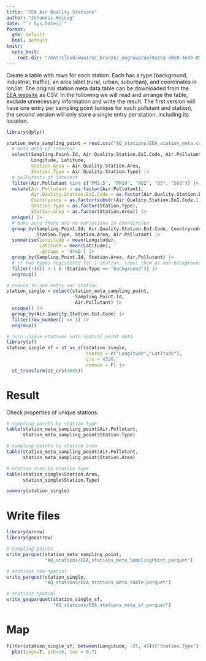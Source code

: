 ```yaml
---
title: "EEA Air Quality Stations"
author: "Johannes Heisig"
date: "`r Sys.Date()`"
format: 
  gfm: default
  html: default
knitr:
  opts_knit:
    root.dir: "/mnt/cloud/wwu1/ec_bronze/_nogroup/ae78a1ca-a0e8-4e4e-8992-69c34947db65/UseCase_AIRCON"
---
```


Create a table with rows for each station. Each has a type (background, industrial, traffic), an area label (rural, urban, suburban), and coordinates in lon/lat. The original station meta data table can be downloaded from the [EEA website](https://discomap.eea.europa.eu/App/AQViewer/index.html?fqn=Airquality_Dissem.b2g.measurements) as CSV. In the following we will read and arrange the table, exclude unnecessary information and write the result. The first version will have one entry per sampling point (unique for each pollutant and station), the second version will only store a single entry per station, including its location.

```r
library(dplyr)

station_meta_sampling_point = read.csv("AQ_stations/EEA_station_meta.csv") |> 
  # meta data of interest
  select(Sampling.Point.Id, Air.Quality.Station.EoI.Code, Air.Pollutant, 
         Longitude, Latitude, 
         Station.Area = Air.Quality.Station.Area, 
         Station.Type = Air.Quality.Station.Type) |> 
  # pollutants of interest
  filter(Air.Pollutant %in% c("PM2.5", "PM10", "NO2", "O3", "SO2")) |> 
  mutate(Air.Pollutant = as.factor(Air.Pollutant),
         Air.Quality.Station.EoI.Code = as.factor(Air.Quality.Station.EoI.Code),
         Countrycode = as.factor(substr(Air.Quality.Station.EoI.Code,1,2)),
         Station.Type = as.factor(Station.Type),
         Station.Area = as.factor(Station.Area)) |> 
  unique() |> 
  # make sure there are no variations in coordinates
  group_by(Sampling.Point.Id, Air.Quality.Station.EoI.Code, Countrycode,
           Station.Type, Station.Area, Air.Pollutant) |>
  summarise(Longitude = mean(Longitude), 
            Latitude = mean(Latitude), 
            .groups = 'drop') |> 
  group_by(Sampling.Point.Id, Station.Area, Air.Pollutant) |> 
  # if two types registered for 1 station, label them as non-background (n=45).
  filter(!(n() > 1 & !Station.Type == "background")) |> 
  ungroup()
```

```r
# reduce to one entry per station
station_single = select(station_meta_sampling_point, 
                        -Sampling.Point.Id, 
                        -Air.Pollutant) |> 
  unique() |> 
  group_by(Air.Quality.Station.EoI.Code) |> 
  filter(row_number() == 1) |> 
  ungroup()

# turn unique stations into spatial point data
library(sf)
station_single_sf = st_as_sf(station_single, 
                             coords = c("Longitude","Latitude"), 
                             crs = 4326,  
                             remove = F) |> 
  st_transform(st_crs(3035))
```

# Result

Check properties of unique stations.

```r
# sampling points by station type
table(station_meta_sampling_point$Air.Pollutant, 
      station_meta_sampling_point$Station.Type)

# sampling points by station area
table(station_meta_sampling_point$Air.Pollutant, 
      station_meta_sampling_point$Station.Area)

# station area by station type
table(station_single$Station.Area, 
      station_single$Station.Type)

summary(station_single)
```

# Write files

```r
library(arrow)
library(geoarrow)

# sampling points
write_parquet(station_meta_sampling_point, 
              "AQ_stations/EEA_stations_meta_SamplingPoint.parquet")

# stations non-spatial
write_parquet(station_single, 
              "AQ_stations/EEA_stations_meta_table.parquet")

# stations spatial
write_geoparquet(station_single_sf,
                 "AQ_stations/EEA_stations_meta_sf.parquet")
```

# Map

```r
filter(station_single_sf, between(Longitude, -25, 45))["Station.Type"] |> 
  plot(axes=T, pch=16, cex = 0.7)
```

